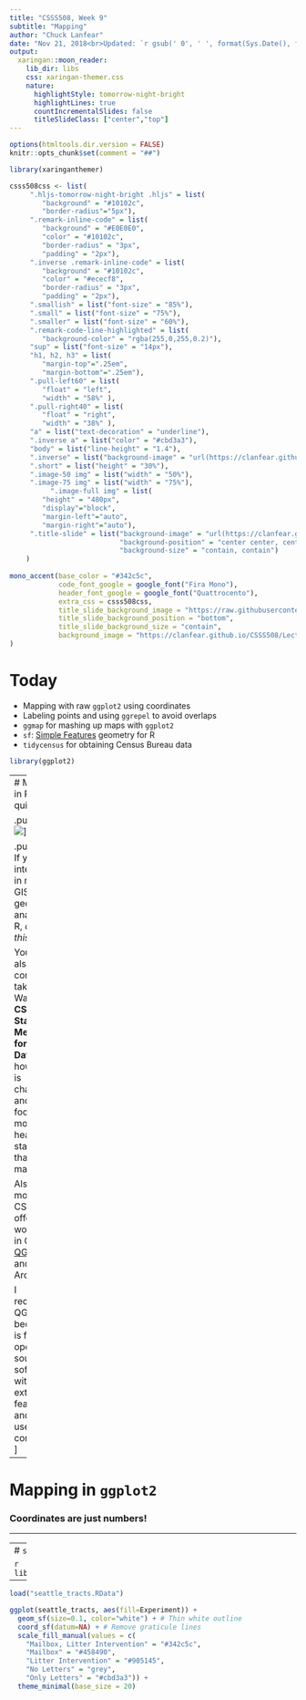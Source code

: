 ```yaml
---
title: "CSSS508, Week 9"
subtitle: "Mapping"
author: "Chuck Lanfear"
date: "Nov 21, 2018<br>Updated: `r gsub(' 0', ' ', format(Sys.Date(), format='%b %d, %Y'))`"
output:
  xaringan::moon_reader:
    lib_dir: libs
    css: xaringan-themer.css
    nature:
      highlightStyle: tomorrow-night-bright
      highlightLines: true
      countIncrementalSlides: false
      titleSlideClass: ["center","top"]
---
```


```r
options(htmltools.dir.version = FALSE)
knitr::opts_chunk$set(comment = "##")
```

```r
library(xaringanthemer)

csss508css <- list(
     ".hljs-tomorrow-night-bright .hljs" = list(
        "background" = "#10102c",
        "border-radius"="5px"),
     ".remark-inline-code" = list(
        "background" = "#E0E0E0",
        "color" = "#10102c",
        "border-radius" = "3px",
        "padding" = "2px"),
     ".inverse .remark-inline-code" = list(
        "background" = "#10102c",
        "color" = "#ececf8",
        "border-radius" = "3px",
        "padding" = "2px"),
     ".smallish" = list("font-size" = "85%"),
     ".small" = list("font-size" = "75%"),
     ".smaller" = list("font-size" = "60%"),
     ".remark-code-line-highlighted" = list(
        "background-color" = "rgba(255,0,255,0.2)"),
     "sup" = list("font-size" = "14px"),
     "h1, h2, h3" = list(
        "margin-top"=".25em", 
        "margin-bottom"=".25em"),
     ".pull-left60" = list(
        "float" = "left",
        "width" = "58%" ),
     ".pull-right40" = list(
        "float" = "right",
        "width" = "38%" ),
     "a" = list("text-decoration" = "underline"),
     ".inverse a" = list("color" = "#cbd3a3"),
     "body" = list("line-height" = "1.4"),
     ".inverse" = list("background-image" = "url(https://clanfear.github.io/CSSS508/Lectures/img/UWCSSSBG1_white.svg)"),
     ".short" = list("height" = "30%"),
     ".image-50 img" = list("width" = "50%"),
     ".image-75 img" = list("width" = "75%"),
          ".image-full img" = list(
        "height" = "480px",
        "display"="block",
        "margin-left"="auto",
        "margin-right"="auto"),
     ".title-slide" = list("background-image" = "url(https://clanfear.github.io/CSSS508/Lectures/img/UWCSSSBG1_white.svg), url(https://clanfear.github.io/CSSS508/Lectures/img/title_slide_img.png)",
                           "background-position" = "center center, center bottom",
                           "background-size" = "contain, contain")
    )
 
mono_accent(base_color = "#342c5c",
            code_font_google = google_font("Fira Mono"),
            header_font_google = google_font("Quattrocento"),
            extra_css = csss508css,
            title_slide_background_image = "https://raw.githubusercontent.com/clanfear/CSSS508/master/Lectures/img/title_slide_img.png",
            title_slide_background_position = "bottom",
            title_slide_background_size = "contain",
            background_image = "https://clanfear.github.io/CSSS508/Lectures/img/UWCSSSBG1.svg"
)
```




# Today


* Mapping with raw `ggplot2` using coordinates
* Labeling points and using `ggrepel` to avoid overlaps
* `ggmap` for mashing up maps with `ggplot2`
* `sf`: [Simple Features](https://en.wikipedia.org/wiki/Simple_Features) geometry for R
* `tidycensus` for obtaining Census Bureau data

```r
library(ggplot2)
```

---
# Mapping in R: A quick plug

.pull-left[
![](CSSS508_week9_mapping-figure/bivand.jpg)
]

.pull-right[
If you are interested in mapping, GIS, and geospatial analysis in R, *acquire this book*.

You may also consider taking Jon Wakefield's **CSSS 554: Statistical Methods for Spatial Data**, however it is challenging and focuses more heavily on statistics than mapping.

Also, in most terms, CSDE offers workshops in GIS using [QGIS](https://qgis.org/en/site/) and/or ArcGIS.

I recommend QGIS because it is free, open-source software with an extensive feature set and large user community.
]

---

# Mapping in `ggplot2`

### Coordinates are just numbers!

---

---
# `sf`

```r
library(sf)
```
---

```r
load("seattle_tracts.RData")

ggplot(seattle_tracts, aes(fill=Experiment)) + 
  geom_sf(size=0.1, color="white") + # Thin white outline
  coord_sf(datum=NA) + # Remove graticule lines
  scale_fill_manual(values = c(
    "Mailbox, Litter Intervention" = "#342c5c",
    "Mailbox" = "#458490",
    "Litter Intervention" = "#905145",
    "No Letters" = "grey",
    "Only Letters" = "#cbd3a3")) +
  theme_minimal(base_size = 20)
```